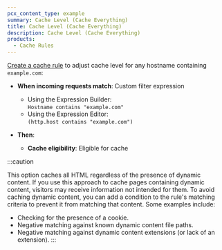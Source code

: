 ```yaml
---
pcx_content_type: example
summary: Cache Level (Cache Everything)
title: Cache Level (Cache Everything)
description: Cache Level (Cache Everything)
products:
  - Cache Rules
---
```



<Render file="page-rules-migration" />

[Create a cache rule](/cache/how-to/cache-rules/create-dashboard/) to adjust cache level for any hostname containing `example.com`:

<Example>

* **When incoming requests match**: Custom filter expression
  * Using the Expression Builder:<br/>
    `Hostname contains "example.com"`
  * Using the Expression Editor:<br/>
    `(http.host contains "example.com")`

* **Then**:
  * **Cache eligibility**: Eligible for cache

</Example>

:::caution

This option caches all HTML regardless of the presence of dynamic content. If you use this approach to cache pages containing dynamic content, visitors may receive information not intended for them. To avoid caching dynamic content, you can add a condition to the rule's matching criteria to prevent it from matching that content. Some examples include:
- Checking for the presence of a cookie.
- Negative matching against known dynamic content file paths.
- Negative matching against dynamic content extensions (or lack of an extension).
:::
